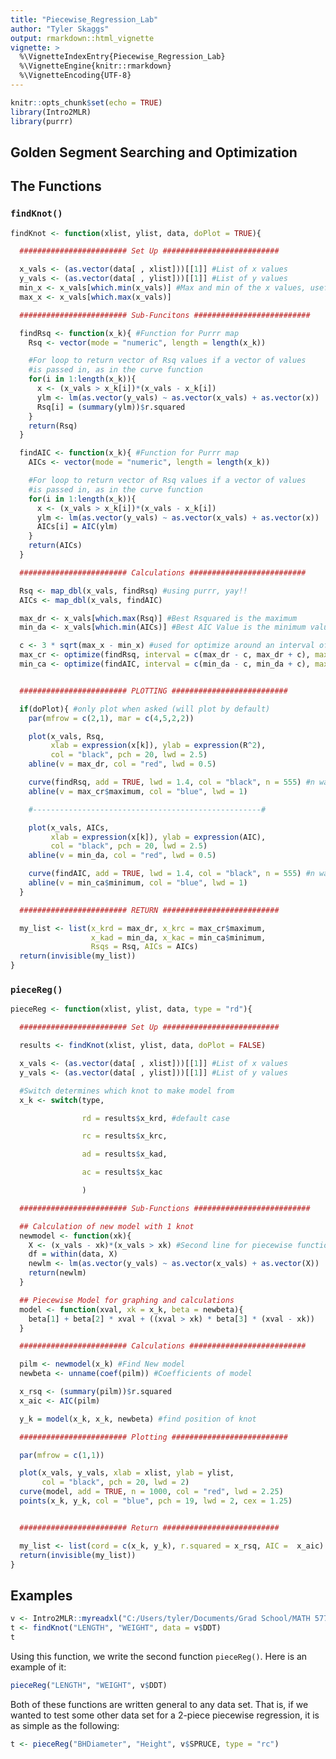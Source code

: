 ```yaml
---
title: "Piecewise_Regression_Lab"
author: "Tyler Skaggs"
output: rmarkdown::html_vignette
vignette: >
  %\VignetteIndexEntry{Piecewise_Regression_Lab}
  %\VignetteEngine{knitr::rmarkdown}
  %\VignetteEncoding{UTF-8}
---
```


```r
knitr::opts_chunk$set(echo = TRUE)
library(Intro2MLR)
library(purrr)
```

## Golden Segment Searching and Optimization

## The Functions

### `findKnot()`
```r
findKnot <- function(xlist, ylist, data, doPlot = TRUE){

  ######################## Set Up ##########################

  x_vals <- (as.vector(data[ , xlist]))[[1]] #List of x values
  y_vals <- (as.vector(data[ , ylist]))[[1]] #List of y values
  min_x <- x_vals[which.min(x_vals)] #Max and min of the x values, useful later
  max_x <- x_vals[which.max(x_vals)]

  ######################## Sub-Funcitons ##########################

  findRsq <- function(x_k){ #Function for Purrr map
    Rsq <- vector(mode = "numeric", length = length(x_k))

    #For loop to return vector of Rsq values if a vector of values
    #is passed in, as in the curve function
    for(i in 1:length(x_k)){
      x <- (x_vals > x_k[i])*(x_vals - x_k[i])
      ylm <- lm(as.vector(y_vals) ~ as.vector(x_vals) + as.vector(x))
      Rsq[i] = (summary(ylm))$r.squared
    }
    return(Rsq)
  }

  findAIC <- function(x_k){ #Function for Purrr map
    AICs <- vector(mode = "numeric", length = length(x_k))

    #For loop to return vector of Rsq values if a vector of values
    #is passed in, as in the curve function
    for(i in 1:length(x_k)){
      x <- (x_vals > x_k[i])*(x_vals - x_k[i])
      ylm <- lm(as.vector(y_vals) ~ as.vector(x_vals) + as.vector(x))
      AICs[i] = AIC(ylm)
    }
    return(AICs)
  }

  ######################## Calculations ##########################

  Rsq <- map_dbl(x_vals, findRsq) #using purrr, yay!!
  AICs <- map_dbl(x_vals, findAIC)

  max_dr <- x_vals[which.max(Rsq)] #Best Rsquared is the maximum
  min_da <- x_vals[which.min(AICs)] #Best AIC Value is the minimum value

  c <- 3 * sqrt(max_x - min_x) #used for optimize around an interval of the discrete case
  max_cr <- optimize(findRsq, interval = c(max_dr - c, max_dr + c), maximum = TRUE)
  min_ca <- optimize(findAIC, interval = c(min_da - c, min_da + c), maximum = FALSE)


  ######################## PLOTTING ##########################

  if(doPlot){ #only plot when asked (will plot by default)
    par(mfrow = c(2,1), mar = c(4,5,2,2))

    plot(x_vals, Rsq,
         xlab = expression(x[k]), ylab = expression(R^2),
         col = "black", pch = 20, lwd = 2.5)
    abline(v = max_dr, col = "red", lwd = 0.5)

    curve(findRsq, add = TRUE, lwd = 1.4, col = "black", n = 555) #n was arbitrary chosen
    abline(v = max_cr$maximum, col = "blue", lwd = 1)

    #---------------------------------------------------#

    plot(x_vals, AICs,
         xlab = expression(x[k]), ylab = expression(AIC),
         col = "black", pch = 20, lwd = 2.5)
    abline(v = min_da, col = "red", lwd = 0.5)

    curve(findAIC, add = TRUE, lwd = 1.4, col = "black", n = 555) #n was arbitrary chosen
    abline(v = min_ca$minimum, col = "blue", lwd = 1)
  }

  ######################## RETURN ##########################

  my_list <- list(x_krd = max_dr, x_krc = max_cr$maximum,
                  x_kad = min_da, x_kac = min_ca$minimum,
                  Rsqs = Rsq, AICs = AICs)
  return(invisible(my_list))
}
```


### `pieceReg()`
```r
pieceReg <- function(xlist, ylist, data, type = "rd"){

  ######################## Set Up ##########################

  results <- findKnot(xlist, ylist, data, doPlot = FALSE)

  x_vals <- (as.vector(data[ , xlist]))[[1]] #List of x values
  y_vals <- (as.vector(data[ , ylist]))[[1]] #List of y values

  #Switch determines which knot to make model from
  x_k <- switch(type,

                rd = results$x_krd, #default case

                rc = results$x_krc,

                ad = results$x_kad,

                ac = results$x_kac

                )

  ######################## Sub-Functions ##########################

  ## Calculation of new model with 1 knot
  newmodel <- function(xk){
    X <- (x_vals - xk)*(x_vals > xk) #Second line for piecewise function based on knot
    df = within(data, X)
    newlm <- lm(as.vector(y_vals) ~ as.vector(x_vals) + as.vector(X))
    return(newlm)
  }

  ## Piecewise Model for graphing and calculations
  model <- function(xval, xk = x_k, beta = newbeta){
    beta[1] + beta[2] * xval + ((xval > xk) * beta[3] * (xval - xk))
  }

  ######################## Calculations ##########################

  pilm <- newmodel(x_k) #Find New model
  newbeta <- unname(coef(pilm)) #Coefficients of model

  x_rsq <- (summary(pilm))$r.squared
  x_aic <- AIC(pilm)

  y_k = model(x_k, x_k, newbeta) #find position of knot

  ######################## Plotting ##########################

  par(mfrow = c(1,1))

  plot(x_vals, y_vals, xlab = xlist, ylab = ylist,
       col = "black", pch = 20, lwd = 2)
  curve(model, add = TRUE, n = 1000, col = "red", lwd = 2.25)
  points(x_k, y_k, col = "blue", pch = 19, lwd = 2, cex = 1.25)


  ######################## Return ##########################

  my_list <- list(cord = c(x_k, y_k), r.squared = x_rsq, AIC =  x_aic)
  return(invisible(my_list))
}
```


## Examples
```r
v <- Intro2MLR::myreadxl("C:/Users/tyler/Documents/Grad School/MATH 5773/Data/Excel/")
t <- findKnot("LENGTH", "WEIGHT", data = v$DDT)
t
```

Using this function, we write the second function `pieceReg()`. Here is an example of it:
```r
pieceReg("LENGTH", "WEIGHT", v$DDT)
```

Both of these functions are written general to any data set. That is, if we wanted to test
some other data set for a 2-piece piecewise regression, it is as simple as the following:
```r
t <- pieceReg("BHDiameter", "Height", v$SPRUCE, type = "rc")
```



